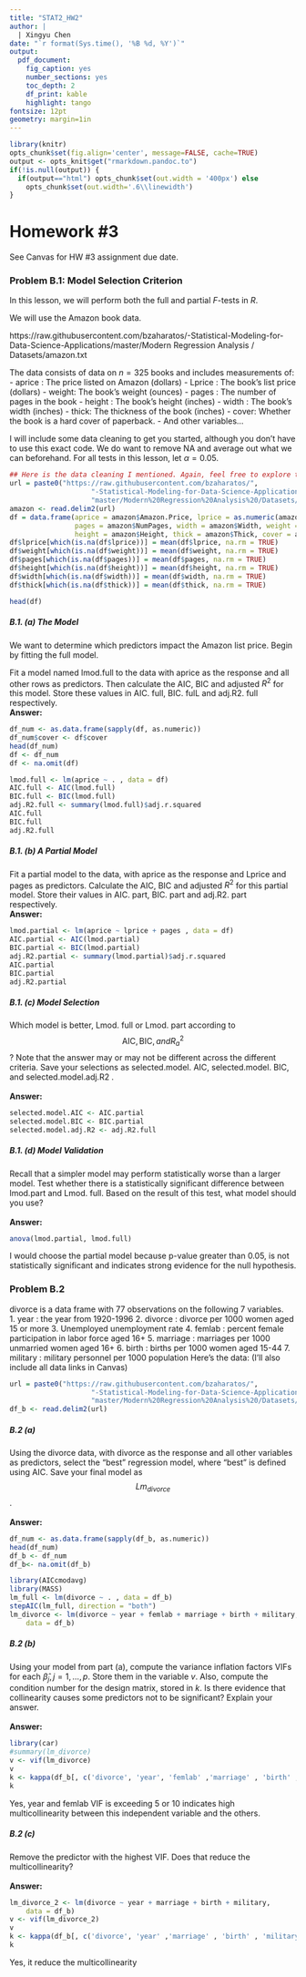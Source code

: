 ```yaml
---
title: "STAT2_HW2"
author: |
  | Xingyu Chen
date: "`r format(Sys.time(), '%B %d, %Y')`"  
output:
  pdf_document:
    fig_caption: yes
    number_sections: yes
    toc_depth: 2
    df_print: kable
    highlight: tango
fontsize: 12pt
geometry: margin=1in
---
```


```r
library(knitr)
opts_chunk$set(fig.align='center', message=FALSE, cache=TRUE)
output <- opts_knit$get("rmarkdown.pandoc.to")
if(!is.null(output)) {
  if(output=="html") opts_chunk$set(out.width = '400px') else
    opts_chunk$set(out.width='.6\\linewidth')
}
```

\hfill\textcolor{red}{Total Score: 12/14} 

# Homework #3  

See Canvas for HW #3 assignment due date.  

### Problem B.1: Model Selection Criterion  

In this lesson, we will perform both the full and partial $F$-tests in $R$.  

We will use the Amazon book data.   

https://raw.githubusercontent.com/bzaharatos/-Statistical-Modeling-for-Data-Science-Applications/master/Modern Regression Analysis / Datasets/amazon.txt   

The data consists of data on $n=325$ books and includes measurements of:  
- aprice : The price listed on Amazon (dollars)
- Lprice : The book's list price (dollars)
- weight: The book's weight (ounces)
- pages : The number of pages in the book
- height : The book's height (inches)
- width : The book's width (inches)
- thick: The thickness of the book (inches)
- cover: Whether the book is a hard cover of paperback.
- And other variables...  

I will include some data cleaning to get you started, although you don't have to use this exact code. We do want to remove NA and average out what we can beforehand.
For all tests in this lesson, let $\alpha=0.05$.    

```r
## Here is the data cleaning I mentioned. Again, feel free to explore this via your own method.
url = paste0("https://raw.githubusercontent.com/bzaharatos/",
                    "-Statistical-Modeling-for-Data-Science-Applications/",
                    "master/Modern%20Regression%20Analysis%20/Datasets/amazon.txt")
amazon <- read.delim2(url)
df = data.frame(aprice = amazon$Amazon.Price, lprice = as.numeric(amazon$List.Price),
                pages = amazon$NumPages, width = amazon$Width, weight = amazon$Weight..oz,
                height = amazon$Height, thick = amazon$Thick, cover = amazon$Hard..Paper)
df$lprice[which(is.na(df$lprice))] = mean(df$lprice, na.rm = TRUE)
df$weight[which(is.na(df$weight))] = mean(df$weight, na.rm = TRUE)
df$pages[which(is.na(df$pages))] = mean(df$pages, na.rm = TRUE)
df$height[which(is.na(df$height))] = mean(df$height, na.rm = TRUE)
df$width[which(is.na(df$width))] = mean(df$width, na.rm = TRUE)
df$thick[which(is.na(df$thick))] = mean(df$thick, na.rm = TRUE)

head(df)
```

##### B.1. (a) The Model     

We want to determine which predictors impact the Amazon list price. Begin by fitting the full model.  

Fit a model named lmod.full to the data with aprice as the response and all other rows as predictors. Then calculate the AIC, BIC and adjusted $R^{2}$ for this model. Store these values in AIC. full, BIC. fulL and adj.R2. full respectively.  \hfill\textcolor{red}{Q1: 2/2}  
**Answer:**  
```r
df_num <- as.data.frame(sapply(df, as.numeric))
df_num$cover <- df$cover
head(df_num)
df <- df_num
df <- na.omit(df)
```


```r
lmod.full <- lm(aprice ~ . , data = df)
AIC.full <- AIC(lmod.full)
BIC.full <- BIC(lmod.full)
adj.R2.full <- summary(lmod.full)$adj.r.squared
AIC.full
BIC.full
adj.R2.full
```


##### B.1. (b) A Partial Model    

Fit a partial model to the data, with aprice as the response and Lprice and pages as predictors. Calculate the AIC, BIC and adjusted $R^{2}$ for this partial model. Store their values in AIC. part, BIC. part and adj.R2. part respectively.  \hfill\textcolor{red}{Q2: 2/2}  
**Answer:**  
```r
lmod.partial <- lm(aprice ~ lprice + pages , data = df)
AIC.partial <- AIC(lmod.partial)
BIC.partial <- BIC(lmod.partial)
adj.R2.partial <- summary(lmod.partial)$adj.r.squared
AIC.partial
BIC.partial
adj.R2.partial
```

##### B.1. (c) Model Selection  

Which model is better, Lmod. full or Lmod. part according to $$\mathrm{AIC}, \mathrm{BIC}, and R_{a}^{2}$$ ? Note that the answer may or may not be different across the different criteria. Save your selections as selected.model. AIC, selected.model. BIC, and selected.model.adj.R2 .  
\hfill\textcolor{red}{Q3: 1/2}  
**Answer:**  
```r
selected.model.AIC <- AIC.partial
selected.model.BIC <- BIC.partial
selected.model.adj.R2 <- adj.R2.full
```


##### B.1. (d) Model Validation  

Recall that a simpler model may perform statistically worse than a larger model. Test whether there is a statistically significant difference between lmod.part and Lmod. full. Based on the result of this test, what model should you use?  
\hfill\textcolor{red}{Q4: 1/2}  
**Answer:**  
```r
anova(lmod.partial, lmod.full)
```

I would choose the partial model because p-value greater than 0.05, is not statistically significant and indicates strong evidence for the null hypothesis.    



### Problem B.2 

divorce is a data frame with 77 observations on the following 7 variables.  
1. year : the year from 1920-1996
2. divorce : divorce per 1000 women aged 15 or more
3. Unemployed unemployment rate
4. femlab : percent female participation in labor force aged 16+
5. marriage : marriages per 1000 unmarried women aged 16+
6. birth : births per 1000 women aged 15-44
7. military : military personnel per 1000 population
Here's the data: (I'll also include all data links in Canvas)  

```r
url = paste0("https://raw.githubusercontent.com/bzaharatos/",
                    "-Statistical-Modeling-for-Data-Science-Applications/",
                    "master/Modern%20Regression%20Analysis%20/Datasets/divusa.txt")
df_b <- read.delim2(url)
```

##### B.2 (a)   

Using the divorce data, with divorce as the response and all other variables as predictors, select the "best" regression model, where "best" is defined using AIC. Save your final model as $$Lm_{divorce}$$.  
\hfill\textcolor{red}{Q5: 2/2}  
**Answer:**  
```r
df_num <- as.data.frame(sapply(df_b, as.numeric))
head(df_num)
df_b <- df_num
df_b<- na.omit(df_b)
```


```r
library(AICcmodavg)
library(MASS)
lm_full <- lm(divorce ~ . , data = df_b)
stepAIC(lm_full, direction = "both")
lm_divorce <- lm(divorce ~ year + femlab + marriage + birth + military, 
    data = df_b)
```


##### B.2 (b)  

Using your model from part (a), compute the variance inflation factors VIFs for each $\widehat{\beta}_{j}, j=1, \ldots, p$. Store them in the variable $v$. Also, compute the condition number for the design matrix, stored in $k$. Is there evidence that collinearity causes some predictors not to be significant? Explain your answer.    
\hfill\textcolor{red}{Q6: 2/2}  
**Answer:**  
```r
library(car)
#summary(lm_divorce)
v <- vif(lm_divorce)
v
k <- kappa(df_b[, c('divorce', 'year', 'femlab' ,'marriage' , 'birth' , 'military')])
k
```

Yes, year and femlab VIF is exceeding 5 or 10 indicates high multicollinearity between this independent variable and the others.  


##### B.2 (c)   
Remove the predictor with the highest VIF. Does that reduce the multicollinearity?  
\hfill\textcolor{red}{Q7: 2/2}  
**Answer:**  
```r
lm_divorce_2 <- lm(divorce ~ year + marriage + birth + military, 
    data = df_b)
v <- vif(lm_divorce_2)
v
k <- kappa(df_b[, c('divorce', 'year' ,'marriage' , 'birth' , 'military')])
k
```

Yes, it reduce the multicollinearity 
